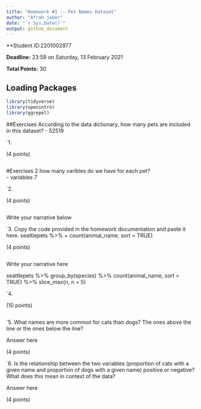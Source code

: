 ```yaml
---
title: "Homework #1 -- Pet Names Dataset"
author: "Afrah jaber"
date: "`r Sys.Date()`"
output: github_document
---
```


**Student ID:2201002977

**Deadline:** 23:59 on Saturday, 13 February 2021

**Total Points:** 30


## Loading Packages

```r

library(tidyverse)
library(openintro)
library(ggrepel)
```


##Exercises According to the data dictionary, how many pets are included in this dataset? 
- 52519

`1.

(4 points)
```r

```
#Exercises 2 how many varibles do we have for each pet?  
- variables 7



`2.

(4 points)

```r

```
Write your narrative below


`3. Copy the code provided in the homework documentation and paste it here. seattlepets %>% 
+ count(animal_name, sort = TRUE)


(4 points)

```r

```
Write your narrative here

seattlepets %>%
  group_by(species) %>%
  count(animal_name, sort = TRUE) %>%
  slice_max(n, n = 5)

`4.

(10 points)

```r

```

`5.  What names are more common for cats than dogs? The ones above the line or the ones below the line?

Answer here

(4 points)

`6. Is the relationship between the two variables (proportion of cats with a given name and proportion of dogs with a given name) positive or negative? What does this mean in context of the data?

Answer here

(4 points)